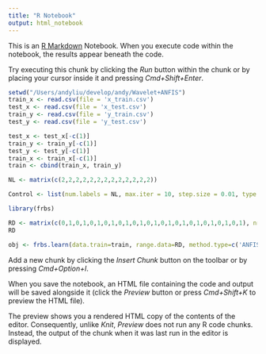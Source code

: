 ```yaml
---
title: "R Notebook"
output: html_notebook
---
```


This is an [R Markdown](http://rmarkdown.rstudio.com) Notebook. When you execute code within the notebook, the results appear beneath the code. 

Try executing this chunk by clicking the *Run* button within the chunk or by placing your cursor inside it and pressing *Cmd+Shift+Enter*. 

```r
setwd("/Users/andyliu/develop/andy/Wavelet+ANFIS")
train_x <- read.csv(file = 'x_train.csv')
test_x <- read.csv(file = 'x_test.csv')
train_y <- read.csv(file = 'y_train.csv')
test_y <- read.csv(file = 'y_test.csv')
```

```r
test_x <- test_x[-c(1)]
train_y <- train_y[-c(1)]
test_y <- test_y[-c(1)]
train_x <- train_x[-c(1)]
train <- cbind(train_x, train_y)
```


```r
NL <- matrix(c(2,2,2,2,2,2,2,2,2,2,2,2,2))
```

```r
Control <- list(num.labels = NL, max.iter = 10, step.size = 0.01, type.tnorm = 'PRODUCT', type.snorm = 'MAX', type.implication.func = 'MIN', name = 'APPLE')
```

```r
library(frbs)
```


```r
RD <- matrix(c(0,1,0,1,0,1,0,1,0,1,0,1,0,1,0,1,0,1,0,1,0,1,0,1,0,1), nrow=2, ncol=13)
RD
```

```r
obj <- frbs.learn(data.train=train, range.data=RD, method.type=c('ANFIS'), control=Control)
```

Add a new chunk by clicking the *Insert Chunk* button on the toolbar or by pressing *Cmd+Option+I*.

When you save the notebook, an HTML file containing the code and output will be saved alongside it (click the *Preview* button or press *Cmd+Shift+K* to preview the HTML file). 

The preview shows you a rendered HTML copy of the contents of the editor. Consequently, unlike *Knit*, *Preview* does not run any R code chunks. Instead, the output of the chunk when it was last run in the editor is displayed.


